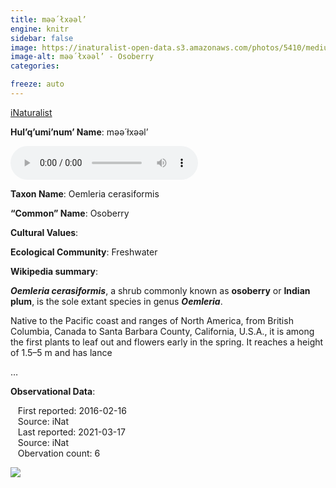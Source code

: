 ```yaml
---
title: məә́ łxəәl’
engine: knitr
sidebar: false
image: https://inaturalist-open-data.s3.amazonaws.com/photos/5410/medium.jpg
image-alt: məә́ łxəәl’ - Osoberry
categories:

freeze: auto
---
```


<div role="img" class="imerss-photo" style="background-image: url(https://inaturalist-open-data.s3.amazonaws.com/photos/5410/medium.jpg)" 
 alt="məә́ łxəәl’ - Osoberry">
 <a href="https://www.inaturalist.org/taxa/53419" target="_blank" class="taxonDisplay-iNat-extern">iNaturalist<span class="external-link"></span></a>
</div>

**Hul'q'umi'num' Name**: məә́ łxəәl’

<audio controls>
  <source src="../../NA" type="audio/mpeg">
</audio>

**Taxon Name**: Oemleria cerasiformis

**"Common" Name**: Osoberry

**Cultural Values**:

:::{layout-nrow=1}

:::

**Ecological Community**: Freshwater

**Wikipedia summary**:
<p class="mw-empty-elt">
</p>

<p><i><b>Oemleria cerasiformis</b></i>, a shrub commonly known as <b>osoberry</b> or <b>Indian plum</b>, is the sole extant species in genus <i><b>Oemleria</b></i>.
</p><p>Native to the Pacific coast and ranges of North America, from British Columbia, Canada to Santa Barbara County, California, U.S.A., it is among the first plants to leaf out and flowers early in the spring. It reaches a height of 1.5–5&#160;m and has lance</p>...

**Observational Data**:

|    First reported: 2016-02-16

|    Source: iNat

|    Last reported: 2021-03-17

|    Source: iNat

|    Obervation count: 6

![](community_dist.png)
